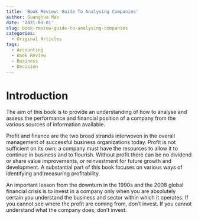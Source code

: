 ```yaml
---
title: 'Book Review: Guide To Analysing Companies'
author: Guanghua Mao
date: '2021-03-01'
slug: book-review-guide-to-analysing-companies
categories:
  - Original Articles
tags:
  - Accounting
  - Book Review
  - Business
  - Decision
---
```


# Introduction

The aim of this book is to provide an understanding of how to analyse and assess the performance and financial position of a company from the various sources of information available.

Profit and finance are the two broad strands interwoven in the overall management of successful business organizations today. Profit is not sufficient on its own; a company must have the resources to allow it to continue in business and to flourish. Without profit there can be no dividend or share value improvements, or reinvestment for future growth and development. A substantial part of this book focuses on various ways of identifying and measuring profitability.

An important lesson from the downturn in the 1990s and the 2008 global financial crisis is to invest in a company only when you are absolutely certain you understand the business and sector within which it operates. If you cannot see where the profit are coming from, don't invest. If you cannot understand what the company does, don't invest.